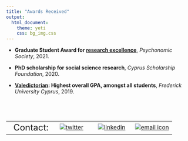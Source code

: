 ```yaml
---
title: "Awards Received"
output:
  html_document:
    theme: yeti
    css: bg_img.css
---
```


- **Graduate Student Award for [research excellence](https://www.psychonomic.org/page/2021GraduateAwardRecipients)**, *Psychonomic Society*, 2021.

- **PhD scholarship for social science research**, *Cyprus Scholarship Foundation*, 2020.

- **[Valedictorian](https://www.youtube.com/watch?v=TCqeY3iD7RA): Highest overall GPA, amongst all students**, *Frederick University Cyprus*, 2019.



 <br>
---

|         |        |        |        |
|--------:|:------:|:------:|:------:| 
|<font size="5">Contact:|[![twitter](/files/twitterLogo.png)](https://twitter.com/phivph)|[![linkedin](/files/linkedInLogo.png)](https://www.linkedin.com/in/phivos-phylactou-137113176/)|[![email icon](/files/emailLogo.png)](mailto:pp.phylactou@edu.cut.ac.cy)|